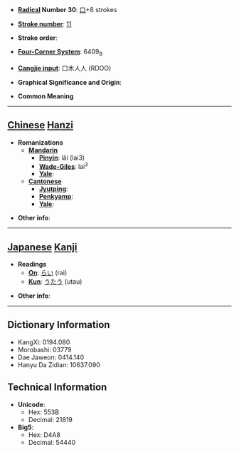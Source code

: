 * '''[[Wiktionary:Chinese radical index| Radical]] Number 30''': [[Wiktionary:Chinese radical index 口|口]]+8 strokes

* '''[[Wiktionary:Chinese total strokes index|Stroke number]]''': [[Wiktionary:Chinese total strokes index 11|11]]

* '''Stroke order''': 

* '''[[Wiktionary:Chinese four corner index|Four-Corner System]]''': 6409<sub>8</sub>

* '''[[Wiktionary:Chinese Cangjie index|Cangjie input]]''': 口木人人 (RDOO)

* '''Graphical Significance and Origin''': 

* '''Common Meaning'''

----

== [[Chinese]] [[Hanzi]] ==

* '''Romanizations'''
** '''[[Mandarin]]'''
*** '''[[Pinyin]]''': lǎi (lai3)
*** '''[[Wade-Giles]]''': lai<sup>3</sup>
*** '''[[Yale]]''': 
** '''[[Cantonese]]'''
*** '''[[Jyutping]]''':
*** '''[[Penkyamp]]''': 
*** '''[[Yale]]''': 

* '''Other info''': 

----

== [[Japanese]] [[Kanji]] ==

* '''Readings'''
** '''[[On]]''': [[らい]] (rai)
** '''[[Kun]]''': [[うたう]] (utau)

* '''Other info''':  

----

== Dictionary Information ==

* KangXi: 0194.080
* Morobashi: 03779
* Dae Jaweon: 0414.140
* Hanyu Da Zidian: 10637.090

== Technical Information ==

* '''Unicode''':
** Hex: 553B
** Decimal: 21819
* '''Big5''':
** Hex: D4A8
** Decimal: 54440